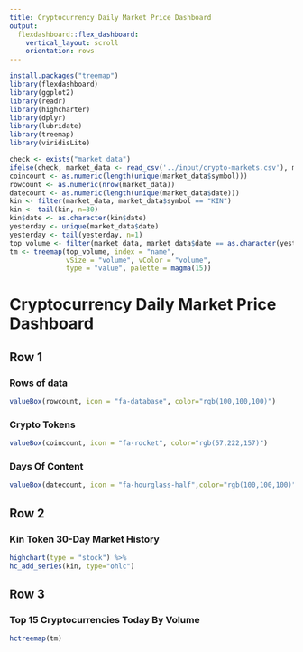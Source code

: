 ```yaml
---
title: Cryptocurrency Daily Market Price Dashboard
output:
  flexdashboard::flex_dashboard:
    vertical_layout: scroll
    orientation: rows
---
```

<style>

body {
  padding-top:0px
}

.navbar{
  visibility: hidden
}

</style>
```r
install.packages("treemap")
library(flexdashboard)
library(ggplot2)
library(readr)
library(highcharter)
library(dplyr)
library(lubridate)
library(treemap)
library(viridisLite)

check <- exists("market_data")
ifelse(check, market_data <- read_csv('../input/crypto-markets.csv'), market_data <- kin_history)
coincount <- as.numeric(length(unique(market_data$symbol)))
rowcount <- as.numeric(nrow(market_data))
datecount <- as.numeric(length(unique(market_data$date)))
kin <- filter(market_data, market_data$symbol == "KIN")
kin <- tail(kin, n=30)
kin$date <- as.character(kin$date)
yesterday <- unique(market_data$date)
yesterday <- tail(yesterday, n=1)
top_volume <- filter(market_data, market_data$date == as.character(yesterday))[1:15,] %>% dplyr::select(name,volume)
tm <- treemap(top_volume, index = "name",
              vSize = "volume", vColor = "volume",
              type = "value", palette = magma(15))

```
# Cryptocurrency Daily Market Price Dashboard

Row 1 {data-height=110}
-----------------------------------------------------------------------
### Rows of data

```r
valueBox(rowcount, icon = "fa-database", color="rgb(100,100,100)")
```

### Crypto Tokens

```r
valueBox(coincount, icon = "fa-rocket", color="rgb(57,222,157)")
```

### Days Of Content

```r
valueBox(datecount, icon = "fa-hourglass-half",color="rgb(100,100,100)")
```


Row 2 {data-height=400}
-----------------------------------------------------------------------
### Kin Token 30-Day Market History
```r


highchart(type = "stock") %>%
hc_add_series(kin, type="ohlc")
```



Row 3 {data-height=400}
-----------------------------------------------------------------------
### Top 15 Cryptocurrencies Today By Volume
```r

hctreemap(tm)
```
